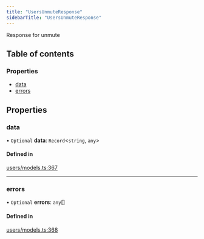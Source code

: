```yaml
---
title: "UsersUnmuteResponse"
sidebarTitle: "UsersUnmuteResponse"
---
```


Response for unmute

## Table of contents

### Properties

- [data](/xdks/typescript/reference/interfaces/UsersUnmuteResponse#data)
- [errors](/xdks/typescript/reference/interfaces/UsersUnmuteResponse#errors)

## Properties

### data

• `Optional` **data**: `Record`\<`string`, `any`\>

#### Defined in

[users/models.ts:367](https://github.com/xdevplatform/xdk/blob/298ca9350d035e40e7c8ee0753c50052819a41e2/xdk/typescript/src/users/models.ts#L367)

___

### errors

• `Optional` **errors**: `any`[]

#### Defined in

[users/models.ts:368](https://github.com/xdevplatform/xdk/blob/298ca9350d035e40e7c8ee0753c50052819a41e2/xdk/typescript/src/users/models.ts#L368)

